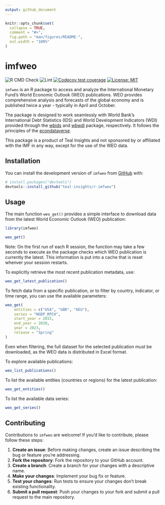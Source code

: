 ```yaml
---
output: github_document
---
```


<!-- README.md is generated from README.Rmd. Please edit that file -->

```r
knitr::opts_chunk$set(
  collapse = TRUE,
  comment = "#>",
  fig.path = "man/figures/README-",
  out.width = "100%"
)
```

# imfweo

<!-- badges: start -->

<!-- [![CRAN
status](https://www.r-pkg.org/badges/version/imfweo)](https://cran.r-project.org/package=imfweo)
[![CRAN
downloads](https://cranlogs.r-pkg.org/badges/imfweo)](https://cran.r-project.org/package=imfweo) -->
![R CMD
Check](https://github.com/teal-insights/r-imfweo/actions/workflows/R-CMD-check.yaml/badge.svg)
![Lint](https://github.com/teal-insights/r-imfweo/actions/workflows/lint.yaml/badge.svg)
[![Codecov test
coverage](https://codecov.io/gh/teal-insights/r-imfweo/graph/badge.svg)](https://app.codecov.io/gh/teal-insights/r-imfweo)
[![License:
MIT](https://img.shields.io/badge/License-MIT-yellow.svg)](https://opensource.org/licenses/MIT)
<!-- badges: end -->

`imfweo` is an R package to access and analyze the International Monetary Fund's World Economic Outlook (WEO) publications. WEO provides comprehensive analysis and forecasts of the global economy and is published twice a year - typically in April and October.

The package is designed to work seamlessly with World Bank's International Debt Statistics (IDS) and World Development Indicators (WDI) provided through the [wbids](https://github.com/teal-insights/r-wbids) and [wbwdi](https://github.com/tidy-intelligence/r-wbwdi) package, respectively. It follows the principles of the [econdataverse](https://www.econdataverse.org/).

This package is a product of Teal Insights and not sponsored by or affiliated with the IMF in any way, except for the use of the WEO data.

## Installation

You can install the development version of `imfweo` from [GitHub](https://github.com/) with:

``` r
# install.packages("devtools")
devtools::install_github("teal-insights/r-imfweo")
```

## Usage

The main function `weo_get()` provides a simple interface to download data from the latest World Economic Outlook (WEO) publication:

```r
library(imfweo)

weo_get()
```

Note: On the first run of each R session, the function may take a few seconds to execute as the package checks which WEO publication is currently the latest. This information is put into a cache that is reset whenver your session restarts. 

To explicitly retrieve the most recent publication metadata, use:

```r
weo_get_latest_publication()
```

To fetch data from a specific publication, or to filter by country, indicator, or time range, you can use the available parameters:

```r
weo_get(
    entities = c("USA", "GBR", "DEU"),
    series = "NGDP_RPCH",
    start_year = 2015,
    end_year = 2020,
    year = 2023,
    release = "Spring"
)
```

Even when filtering, the full dataset for the selected publication must be downloaded, as the WEO data is distributed in Excel format.

To explore available publications:

```r
weo_list_publications()
```

To list the available entities (countries or regions) for the latest publication:

```r
weo_get_entities()
```

To list the available data series:

```r
weo_get_series()
```

## Contributing

Contributions to `imfweo` are welcome! If you'd like to contribute, please follow these steps:

1. **Create an issue**: Before making changes, create an issue describing the bug or feature you're addressing.
2. **Fork the repository**: Fork the repository to your GitHub account.
3. **Create a branch**: Create a branch for your changes with a descriptive name.
4. **Make your changes**: Implement your bug fix or feature.
5. **Test your changes**: Run tests to ensure your changes don't break existing functionality.
6. **Submit a pull request**: Push your changes to your fork and submit a pull request to the main repository.